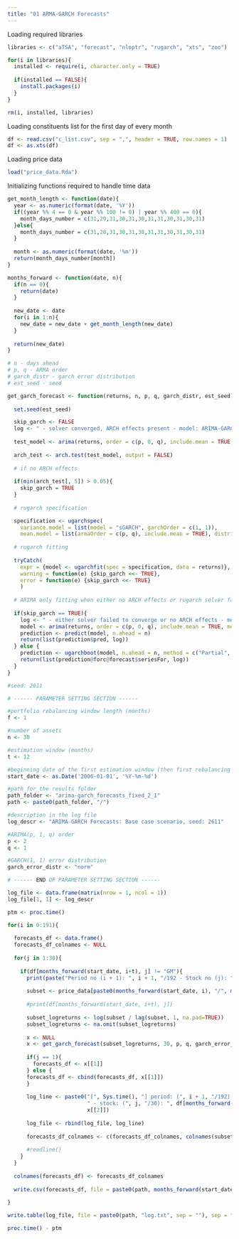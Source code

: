 ```yaml
---
title: "01 ARMA-GARCH Forecasts"
---
```


Loading required libraries

```r
libraries <- c("aTSA", "forecast", "nloptr", "rugarch", "xts", "zoo")

for(i in libraries){
  installed <- require(i, character.only = TRUE)
  
  if(installed == FALSE){
    install.packages(i)
  }
}

rm(i, installed, libraries)
```

Loading constituents list for the first day of every month

```r
df <- read.csv("c_list.csv", sep = ",", header = TRUE, row.names = 1)
df <- as.xts(df)
```

Loading price data

```r
load("price_data.Rda")
```

Initializing functions required to handle time data

```r
get_month_length <- function(date){
  year <- as.numeric(format(date, '%Y'))
  if((year %% 4 == 0 & year %% 100 != 0) | year %% 400 == 0){
    month_days_number = c(31,29,31,30,31,30,31,31,30,31,30,31)
  }else{
    month_days_number = c(31,28,31,30,31,30,31,31,30,31,30,31)
  }
  
  month <- as.numeric(format(date, '%m'))
  return(month_days_number[month])
}

months_forward <- function(date, n){
  if(n == 0){
    return(date)
  }
  
  new_date <- date
  for(i in 1:n){
    new_date = new_date + get_month_length(new_date)
  }
  
  return(new_date)
}
```

```r
# n - days ahead
# p, q - ARMA order
# garch_distr - garch error distribution
# est_seed - seed

get_garch_forecast <- function(returns, n, p, q, garch_distr, est_seed){
  
  set.seed(est_seed)

  skip_garch <- FALSE
  log <- " - solver converged, ARCH effects present - model: ARIMA-GARCH"
  
  test_model <- arima(returns, order = c(p, 0, q), include.mean = TRUE, method = "ML")
  
  arch_test <- arch.test(test_model, output = FALSE)
  
  # if no ARCH effects
  
  if(min(arch_test[, 5]) > 0.05){
    skip_garch = TRUE
  }
  
  # rugarch specification

  specification <- ugarchspec(
    variance.model = list(model = "sGARCH", garchOrder = c(1, 1)),
    mean.model = list(armaOrder = c(p, q), include.mean = TRUE), distribution.model = garch_distr)
    
  # rugarch fitting
  
  tryCatch(
    expr = {model <- ugarchfit(spec = specification, data = returns)}, #, solver = "hybrid"
    warning = function(e) {skip_garch <<- TRUE},
    error = function(e) {skip_garch <<- TRUE}
    )
  
  # ARIMA only fitting when either no ARCH effects or rugarch solver failed to converge
    
  if(skip_garch == TRUE){
    log <- " - either solver failed to converge or no ARCH effects - model: ARIMA"
    model <- arima(returns, order = c(p, 0, q), include.mean = TRUE, method = "ML")
    prediction <- predict(model, n.ahead = n)
    return(list(prediction$pred, log))
  } else {
    prediction <- ugarchboot(model, n.ahead = n, method = c("Partial", "Full")[1], n.bootpred=10000, n.bootfit=10000)
    return(list(prediction@forc@forecast$seriesFor, log))
  }
}
```

```r
#seed: 2611

# ------ PARAMETER SETTING SECTION ------

#portfolio rebalancing window length (months)
f <- 1

#number of assets
n <- 30

#estimation window (months)
t <- 12

#beginning date of the first estimation window (then first rebalancing period is start_date + t months)
start_date <- as.Date('2006-01-01', '%Y-%m-%d')

#path for the results folder
path_folder <- "arima-garch_forecasts_fixed_2_1"
path <- paste0(path_folder, "/")

#description in the log file
log_descr <- "ARIMA-GARCH Forecasts: Base case scenario, seed: 2611"

#ARIMA(p, 1, q) order
p <- 2
q <- 1

#GARCH(1, 1) error distribution
garch_error_distr <- "norm"

# ------ END OF PARAMETER SETTING SECTION ------

log_file <- data.frame(matrix(nrow = 1, ncol = 1))
log_file[1, 1] <- log_descr

ptm <- proc.time()

for(i in 0:191){
  
  forecasts_df <- data.frame()
  forecasts_df_colnames <- NULL
  
  for(j in 1:30){
    
    if(df[months_forward(start_date, i+t), j] != "GM"){
      print(paste("Period no (i + 1): ", i + 1, "/192 - Stock no (j): ", j, "/30 - Progress: ", round((j + i * 30) / ( 192 * 30 ) * 100, digits = 2), "%" , sep = ""))
      
      subset <- price_data[paste0(months_forward(start_date, i), "/", months_forward(start_date, i+t)-1), df[months_forward(start_date, i+t), j]]
      
      #print(df[months_forward(start_date, i+t), j])
      
      subset_logreturns <- log(subset / lag(subset, 1, na.pad=TRUE))
      subset_logreturns <- na.omit(subset_logreturns)
      
      x <- NULL
      x <- get_garch_forecast(subset_logreturns, 30, p, q, garch_error_distr, 2611)
      
      if(j == 1){
        forecasts_df <- x[[1]]
      } else {
      forecasts_df <- cbind(forecasts_df, x[[1]])
      }
      
      log_line <- paste0("[", Sys.time(), "] period: (", i + 1, "/192): ", months_forward(start_date, i), "/", months_forward(start_date, i+t)-1,
                         " - stock: (", j, "/30): ", df[months_forward(start_date, i+t), j], 
                         x[[2]])
      
      log_file <- rbind(log_file, log_line)
      
      forecasts_df_colnames <- c(forecasts_df_colnames, colnames(subset))
      
      #readline()
    }
  }
  
  colnames(forecasts_df) <- forecasts_df_colnames
  
  write.csv(forecasts_df, file = paste0(path, months_forward(start_date, i+t), ".csv", sep = ""))
  
}

write.table(log_file, file = paste0(path, "log.txt", sep = ""), sep = "", col.names = FALSE, row.names = FALSE, quote = FALSE)

proc.time() - ptm
```
